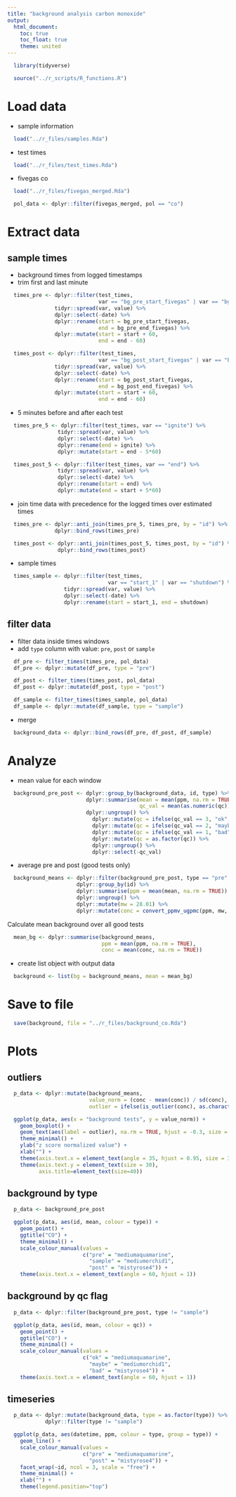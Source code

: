```yaml
---
title: "background analysis carbon monoxide"
output:
  html_document:
    toc: true
    toc_float: true
    theme: united
---
```


```r
  library(tidyverse)
```

```r
  source("../r_scripts/R_functions.R")
```

# Load data

* sample information

```r
  load("../r_files/samples.Rda")
```

* test times

```r
  load("../r_files/test_times.Rda")
```

* fivegas co

```r
  load("../r_files/fivegas_merged.Rda")

  pol_data <- dplyr::filter(fivegas_merged, pol == "co")
```

# Extract data

## sample times

* background times from logged timestamps
* trim first and last minute

```r
  times_pre <- dplyr::filter(test_times,
                             var == "bg_pre_start_fivegas" | var == "bg_pre_end_fivegas") %>%
               tidyr::spread(var, value) %>%
               dplyr::select(-date) %>%
               dplyr::rename(start = bg_pre_start_fivegas,
                             end = bg_pre_end_fivegas) %>%
               dplyr::mutate(start = start + 60,
                             end = end - 60)

  times_post <- dplyr::filter(test_times,
                             var == "bg_post_start_fivegas" | var == "bg_post_end_fivegas") %>%
               tidyr::spread(var, value) %>%
               dplyr::select(-date) %>%
               dplyr::rename(start = bg_post_start_fivegas,
                             end = bg_post_end_fivegas) %>%
               dplyr::mutate(start = start + 60,
                             end = end - 60)

```

* 5 minutes before and after each test

```r
  times_pre_5 <- dplyr::filter(test_times, var == "ignite") %>%
                tidyr::spread(var, value) %>%
                dplyr::select(-date) %>%
                dplyr::rename(end = ignite) %>%
                dplyr::mutate(start = end - 5*60)

  times_post_5 <- dplyr::filter(test_times, var == "end") %>%
                tidyr::spread(var, value) %>%
                dplyr::select(-date) %>%
                dplyr::rename(start = end) %>%
                dplyr::mutate(end = start + 5*60)
```

* join time data with precedence for the logged times over estimated times

```r
  times_pre <- dplyr::anti_join(times_pre_5, times_pre, by = "id") %>%
               dplyr::bind_rows(times_pre)

  times_post <- dplyr::anti_join(times_post_5, times_post, by = "id") %>%
                dplyr::bind_rows(times_post)
```

* sample times

```r
  times_sample <- dplyr::filter(test_times,
                                var == "start_1" | var == "shutdown") %>%
                  tidyr::spread(var, value) %>%
                  dplyr::select(-date) %>%
                  dplyr::rename(start = start_1, end = shutdown)
```

## filter data

* filter data inside times windows
* add `type` column with value: `pre`, `post` or `sample`

```r
  df_pre <- filter_times(times_pre, pol_data)
  df_pre <- dplyr::mutate(df_pre, type = "pre")

  df_post <- filter_times(times_post, pol_data)
  df_post <- dplyr::mutate(df_post, type = "post")

  df_sample <- filter_times(times_sample, pol_data)
  df_sample <- dplyr::mutate(df_sample, type = "sample")
```

* merge

```r
  background_data <- dplyr::bind_rows(df_pre, df_post, df_sample)
```

# Analyze

* mean value for each window

```r
  background_pre_post <- dplyr::group_by(background_data, id, type) %>%
                         dplyr::summarise(mean = mean(ppm, na.rm = TRUE), 
                                          qc_val = mean(as.numeric(qc))) %>%
                         dplyr::ungroup() %>%
	                       dplyr::mutate(qc = ifelse(qc_val == 3, "ok", NA)) %>%
	                       dplyr::mutate(qc = ifelse(qc_val == 2, "maybe", qc)) %>%
	                       dplyr::mutate(qc = ifelse(qc_val == 1, "bad", qc)) %>%
	                       dplyr::mutate(qc = as.factor(qc)) %>%
	                       dplyr::ungroup() %>%
	                       dplyr::select(-qc_val)
```

* average pre and post (good tests only)

```r
  background_means <- dplyr::filter(background_pre_post, type == "pre"| type == "post", qc == "ok") %>%
                      dplyr::group_by(id) %>%
                      dplyr::summarise(ppm = mean(mean, na.rm = TRUE)) %>%
                      dplyr::ungroup() %>%
                      dplyr::mutate(mw = 28.01) %>%
                      dplyr::mutate(conc = convert_ppmv_ugpmc(ppm, mw, 25, 84))
```

Calculate mean background over all good tests

```r
  mean_bg <- dplyr::summarise(background_means,
                              ppm = mean(ppm, na.rm = TRUE),
                              conc = mean(conc, na.rm = TRUE))
```

* create list object with output data

```r
  background <- list(bg = background_means, mean = mean_bg)
```

# Save to file

```r
  save(background, file = "../r_files/background_co.Rda")
```

# Plots

## outliers

```r
  p_data <- dplyr::mutate(background_means, 
                          value_norm = (conc - mean(conc)) / sd(conc),
                          outlier = ifelse(is_outlier(conc), as.character(id), NA))

  ggplot(p_data, aes(x = "background tests", y = value_norm)) +
    geom_boxplot() +
    geom_text(aes(label = outlier), na.rm = TRUE, hjust = -0.3, size = 8) +
    theme_minimal() +
    ylab("z score normalized value") +
    xlab("") +
    theme(axis.text.x = element_text(angle = 35, hjust = 0.95, size = 30)) +
    theme(axis.text.y = element_text(size = 30),
          axis.title=element_text(size=40))
```

## background by type

```r
  p_data <- background_pre_post

  ggplot(p_data, aes(id, mean, colour = type)) +
    geom_point() +
    ggtitle("CO") +
    theme_minimal() +
    scale_colour_manual(values = 
                        c("pre" = "mediumaquamarine",
                          "sample" = "mediumorchid1",
                          "post" = "mistyrose4")) +
    theme(axis.text.x = element_text(angle = 60, hjust = 1))
```

## background by qc flag

```r
  p_data <- dplyr::filter(background_pre_post, type != "sample")

  ggplot(p_data, aes(id, mean, colour = qc)) +
    geom_point() +
    ggtitle("CO") +
    theme_minimal() +
    scale_colour_manual(values = 
                        c("ok" = "mediumaquamarine",
                          "maybe" = "mediumorchid1",
                          "bad" = "mistyrose4")) +
    theme(axis.text.x = element_text(angle = 60, hjust = 1))
```

## timeseries

```r
  p_data <- dplyr::mutate(background_data, type = as.factor(type)) %>%
            dplyr::filter(type != "sample")

  ggplot(p_data, aes(datetime, ppm, colour = type, group = type)) + 
    geom_line() +
    scale_colour_manual(values = 
                        c("pre" = "mediumaquamarine",
                          "post" = "mistyrose4")) +
    facet_wrap(~id, ncol = 3, scale = "free") +
    theme_minimal() +
    xlab("") +
    theme(legend.position="top")
```

